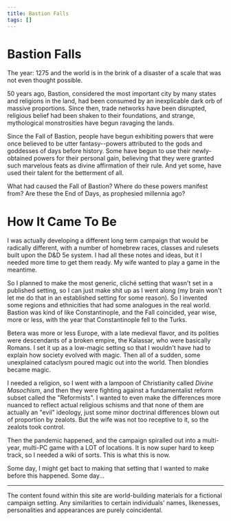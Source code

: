 ```yaml
---
title: Bastion Falls
tags: []
---
```


# Bastion Falls

The year: 1275 and the world is in the brink of a disaster of a scale that was
not even thought possible.

50 years ago, Bastion, considered the most important city by many states and
religions in the land, had been consumed by an inexplicable dark orb of massive
proportions. Since then, trade networks have been disrupted, religious belief
had been shaken to their foundations, and strange, mythological monstrosities
have begun ravaging the lands.

Since the Fall of Bastion, people have begun exhibiting powers that were once
believed to be utter fantasy--powers attributed to the gods and goddesses of
days before history. Some have begun to use their newly-obtained powers for
their personal gain, believing that they were granted such marvelous feats as
divine affirmation of their rule. And yet some, have used their talent for the
betterment of all.

What had caused the Fall of Bastion? Where do these powers manifest from? Are
these the End of Days, as prophesied millennia ago?

# How It Came To Be

I was actually developing a different long term campaign that would be radically
different, with a number of homebrew races, classes and rulesets built upon the
D\&D 5e system. I had all these notes and ideas, but it I needed more time to get
them ready. My wife wanted to play a game in the meantime.

So I planned to make the most generic, cliché setting that wasn't set in a
published setting, so I can just make shit up as I went along (my brain won't
let me do that in an established setting for some reason). So I invented some
regions and ethnicities that had some analogues in the real world. Bastion was
kind of like Constantinople, and the Fall coincided, year wise, more or less,
with the year that Constantinople fell to the Turks.

Betera was more or less Europe, with a late medieval flavor, and its polities
were descendants of a broken empire, the Kalassar, who were basically Romans. I
set it up as a low-magic setting so that I wouldn't have had to explain how
society evolved with magic. Then all of a sudden, some unexplained cataclysm
poured magic out into the world. Then blondies became magic.

I needed a religion, so I went with a lampoon of Christianity called *Divine
Masochism*, and then they were fighting against a fundamentalist reform subset
called the "Reformists". I wanted to even make the differences more nuanced to
reflect actual religious schisms and that none of them are actually an "evil"
ideology, just some minor doctrinal differences blown out of proportion by
zealots. But the wife was not too receptive to it, so the zealots took control.

Then the pandemic happened, and the campaign spiralled out into a multi-year,
multi-PC game with a LOT of locations. It is now super hard to keep track, so I
needed a wiki of sorts. This is what this is now.

Some day, I might get bact to making that setting that I wanted to make before
this happened. Some day...

***

The content found within this site are world-building materials for a fictional
campaign setting. Any similarities to certain individuals' names, likenesses,
personalities and appearances are purely coincidental.
